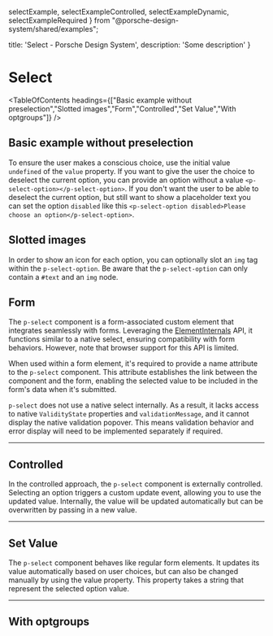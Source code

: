   selectExample,
  selectExampleControlled,
  selectExampleDynamic,
  selectExampleRequired
} from "@porsche-design-system/shared/examples";

  title: 'Select - Porsche Design System',
  description: 'Some description'
}

# Select <ComponentStatus tagName="p-select"></ComponentStatus>

<TableOfContents headings={["Basic example without preselection","Slotted images","Form","Controlled","Set Value","With optgroups"]} />

## Basic example without preselection

To ensure the user makes a conscious choice, use the initial value `undefined` of the `value` property. If you want to
give the user the choice to deselect the current option, you can provide an option without a value
`<p-select-option></p-select-option>`. If you don't want the user to be able to deselect the current option, but still
want to show a placeholder text you can set the option `disabled` like this
`<p-select-option disabled>Please choose an option</p-select-option>`.

<ComponentExample codeSample={selectExampleRequired} />

## Slotted images

In order to show an icon for each option, you can optionally slot an `img` tag within the `p-select-option`. Be aware
that the `p-select-option` can only contain a `#text` and an `img` node.

<ComponentStory story={selectStorySlottedImages} />

## Form

The `p-select` component is a form-associated custom element that integrates seamlessly with forms. Leveraging the
[ElementInternals](https://developer.mozilla.org/en-US/docs/Web/API/ElementInternals) API, it functions similar to a
native select, ensuring compatibility with form behaviors. However, note that browser support for this API is limited.

When used within a form element, it's required to provide a name attribute to the `p-select` component. This attribute
establishes the link between the component and the form, enabling the selected value to be included in the form's data
when it's submitted.

<Notification heading="Attention" heading-tag="h2" state="warning">
  <code>p-select</code> does not use a native select internally. As a result, it lacks access to native <code>ValidityState</code>
  properties and <code>validationMessage</code>, and it cannot display the native validation popover. This means validation behavior
  and error display will need to be implemented separately if required.
</Notification>

<ComponentExample codeSample={selectExample} />

---

## Controlled

In the controlled approach, the `p-select` component is externally controlled. Selecting an option triggers a custom
update event, allowing you to use the updated value. Internally, the value will be updated automatically but can be
overwritten by passing in a new value.

<ComponentExample codeSample={selectExampleControlled} />

---

## Set Value

The `p-select` component behaves like regular form elements. It updates its value automatically based on user choices,
but can also be changed manually by using the value property. This property takes a string that represent the selected
option value.

<ComponentExample codeSample={selectExampleDynamic} />

---

## With optgroups

<ComponentStory story={selectStoryOptgroups} />

